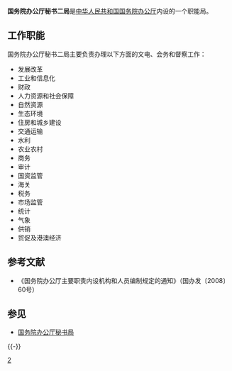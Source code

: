 {{Infobox PRCG
|机构名称=国务院办公厅秘书二局
|标志1=Red_star.svg
|标志1说明=[[s:国务院关于国家行政机关和企业事业单位社会团体印章管理的规定|1999年规定]]：[[印章|印章]][[直径|直径]]4.2厘米，中央刊[[五角星|五角星]]，由[[中华人民共和国国务院办公厅|国务院办公厅]]制发。
|职位1=局长
|人员1=
|职位2=副局长
|人员2=
|人数2=
|成立时间=
|上级机构=[[中华人民共和国国务院办公厅|中华人民共和国国务院办公厅]]
|机构类型=国务院办公厅内设职能局
|行政级别=正司局级
|组织法规=[[s:国务院办公厅主要职责内设机构和人员编制规定|国务院办公厅主要职责内设机构和人员编制规定]]
|地址1=[[北京市|北京市]]
|a=[[中共中央办公厅秘书局|中共中央办公厅秘书局]]
|b=[[国务院办公厅秘书一局|国务院办公厅秘书一局]]
|c=[[国务院办公厅秘书三局|国务院办公厅秘书三局]]
|d=[[国务院办公厅秘书四局|国务院办公厅秘书四局]]
}}

'''国务院办公厅秘书二局'''是[[中华人民共和国国务院办公厅|中华人民共和国国务院办公厅]]内设的一个职能局。

==工作职能==
国务院办公厅秘书二局主要负责办理以下方面的文电、会务和督察工作：
*发展改革
*工业和信息化
*财政
*人力资源和社会保障
*自然资源
*生态环境
*住房和城乡建设
*交通运输
*水利
*农业农村
*商务
*审计
*国资监管
*海关
*税务
*市场监管
*统计
*气象
*供销
*贸促及港澳经济

==参考文献==
<div class="references-small">
<references />
*《国务院办公厅主要职责内设机构和人员编制规定的通知》（国办发〔2008〕60号）
</div>

==参见==
*[[国务院办公厅秘书局|国务院办公厅秘书局]]

{{-}}
{{国务院/办公厅}}

[[Category:国务院办公厅秘书局|2]]
